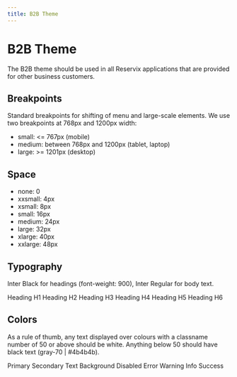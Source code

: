 ```yaml
---
title: B2B Theme
---
```


# B2B Theme

The B2B theme should be used in all Reservix applications that are provided for other business customers.

## Breakpoints

Standard breakpoints for shifting of menu and large-scale elements. We use two breakpoints at 768px and 1200px width:

- small: <= 767px (mobile)
- medium: between 768px and 1200px (tablet, laptop)
- large: >= 1201px (desktop)

## Space

- none: 0
- xxsmall: 4px
- xsmall: 8px
- small: 16px
- medium: 24px
- large: 32px
- xlarge: 40px
- xxlarge: 48px

## Typography

Inter Black for headings (font-weight: 900),
Inter Regular for body text.

<Stack space={24}>
  <Text as="h1" variant="h1">
    Heading H1
  </Text>
  <Text as="h2" variant="h2">
    Heading H2
  </Text>
  <Text as="h3" variant="h3">
    Heading H3
  </Text>
  <Text as="h4" variant="h4">
    Heading H4
  </Text>
  <Text as="h5" variant="h5">
    Heading H5
  </Text>
  <Text as="h6" variant="h6">
    Heading H6
  </Text>
</Stack>

## Colors

As a rule of thumb, any text displayed over colours with a classname number of 50 or above should be white.
Anything below 50 should have black text (gray-70 | #4b4b4b).

<Tiles itemMinWidth="500px">
  <Box bg="#fa8005" p="xsmall">
    <Text color="white">Primary</Text>
  </Box>
  <Box bg="#4b4b4b" p="xsmall">
    <Text color="white">Secondary</Text>
  </Box>
  <Box bg="#4b4b4b" p="xsmall">
    <Text color="white">Text</Text>
  </Box>
  <Box bg="#fafafa" p="xsmall">
    <Text color="text">Background</Text>
  </Box>
  <Box bg="#e3e3e3" p="xsmall">
    <Text color="text">Disabled</Text>
  </Box>
  <Box bg="#dd4142" p="xsmall">
    <Text color="white">Error</Text>
  </Box>
  <Box bg="#fa8005" p="xsmall">
    <Text color="white">Warning</Text>
  </Box>
  <Box bg="#1d67b6" p="xsmall">
    <Text color="white">Info</Text>
  </Box>
  <Box bg="#44a112" p="xsmall">
    <Text color="text">Success</Text>
  </Box>
</Tiles>
